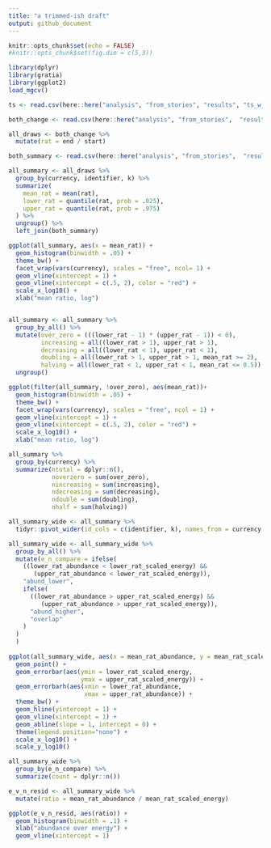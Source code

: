 ```yaml
---
title: "a trimmed-ish draft"
output: github_document
---
```


```r
knitr::opts_chunk$set(echo = FALSE)
#knitr::opts_chunk$set(fig.dim = c(5,3))

library(dplyr)
library(gratia)
library(ggplot2)
load_mgcv()

ts <- read.csv(here::here("analysis", "from_stories", "results", "ts_w_rescaled_e_100bbs.csv"))
```

```r

both_change <- read.csv(here::here("analysis", "from_stories",  "results", "both_change_5_100bbs.csv"))

all_draws <- both_change %>%
  mutate(rat = end / start)

both_summary <- read.csv(here::here("analysis", "from_stories",  "results", "both_summary_5_100bbs.csv"))

```

```r
all_summary <- all_draws %>%
  group_by(currency, identifier, k) %>%
  summarize(
    mean_rat = mean(rat),
    lower_rat = quantile(rat, prob = .025),
    upper_rat = quantile(rat, prob = .975)
  ) %>%
  ungroup() %>%
  left_join(both_summary)

ggplot(all_summary, aes(x = mean_rat)) +
  geom_histogram(binwidth = .05) +
  theme_bw() +
  facet_wrap(vars(currency), scales = "free", ncol= 1) +
  geom_vline(xintercept = 1) +
  geom_vline(xintercept = c(.5, 2), color = "red") +
  scale_x_log10() +
  xlab("mean ratio, log") 


all_summary <- all_summary %>%
  group_by_all() %>%
  mutate(over_zero = (((lower_rat - 1) * (upper_rat - 1)) < 0),
         increasing = all((lower_rat > 1), upper_rat > 1),
         decreasing = all((lower_rat < 1), upper_rat < 1),
         doubling = all(lower_rat > 1, upper_rat > 1, mean_rat >= 2),
         halving = all(lower_rat < 1, upper_rat < 1, mean_rat <= 0.5)) %>%
  ungroup()

ggplot(filter(all_summary, !over_zero), aes(mean_rat))+
  geom_histogram(binwidth = .05) +
  theme_bw() +
  facet_wrap(vars(currency), scales = "free", ncol = 1) +
  geom_vline(xintercept = 1) +
  geom_vline(xintercept = c(.5, 2), color = "red") +
  scale_x_log10() +
  xlab("mean ratio, log") 

all_summary %>%
  group_by(currency) %>%
  summarize(ntotal = dplyr::n(),
            noverzero = sum(over_zero),
            nincreasing = sum(increasing),
            ndecreasing = sum(decreasing),
            ndouble = sum(doubling),
            nhalf = sum(halving))


```

```r
all_summary_wide <- all_summary %>%
  tidyr::pivot_wider(id_cols = c(identifier, k), names_from = currency, values_from = c(mean_rat, lower_rat, upper_rat))

```

```r

all_summary_wide <- all_summary_wide %>%
  group_by_all() %>%
  mutate(e_n_compare = ifelse(
    ((lower_rat_abundance < lower_rat_scaled_energy) &&
       (upper_rat_abundance < lower_rat_scaled_energy)),
    "abund_lower",
    ifelse(
      ((lower_rat_abundance > upper_rat_scaled_energy) &&
         (upper_rat_abundance > upper_rat_scaled_energy)),
      "abund_higher",
      "overlap"
    )
  )
  )
  
ggplot(all_summary_wide, aes(x = mean_rat_abundance, y = mean_rat_scaled_energy, color = e_n_compare)) +
  geom_point() +
  geom_errorbar(aes(ymin = lower_rat_scaled_energy,
                    ymax = upper_rat_scaled_energy)) +
  geom_errorbarh(aes(xmin = lower_rat_abundance,
                     xmax = upper_rat_abundance)) +
  theme_bw() +
  geom_hline(yintercept = 1) +
  geom_vline(xintercept = 1) + 
  geom_abline(slope = 1, intercept = 0) +
  theme(legend.position="none") +
  scale_x_log10() +
  scale_y_log10()

all_summary_wide %>%
  group_by(e_n_compare) %>%
  summarize(count = dplyr::n())

e_v_n_resid <- all_summary_wide %>%
  mutate(ratio = mean_rat_abundance / mean_rat_scaled_energy)


```

```r

ggplot(e_v_n_resid, aes(ratio)) +
  geom_histogram(binwidth = .1) +
  xlab("abundance over energy") +
  geom_vline(xintercept = 1)


```
